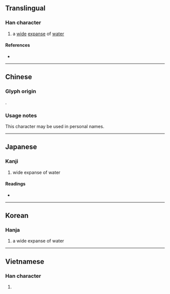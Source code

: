 {{character info/new}}
==Translingual==

===Han character===
{{Han char|rn=85|rad=水|as=08|sn=12|four=12232|canj=EEE|ids=⿱水沝}}

# a [[wide]] [[expanse]] of [[water]]

====References====
* {{Han ref|kx=0632.200|dkj=17699|dj=1039.030|hdz=31637.050|uh=6DFC|ud=28156|bh=D9E7|bd=55783}}

----

==Chinese==
{{zh-see|渺|v}}

===Glyph origin===
{{zh-etym-triple|水|water}}.

===Usage notes===
This character may be used in personal names.

----

==Japanese==

===Kanji===
{{ja-kanji|grade=|rs=水08}}

# wide expanse of water

====Readings====
* {{ja-readings|on=[[びょう]] (byō), [[みょう]] (myō)|kun=[[ひろい]] (hiroi)}}

----

==Korean==

===Hanja===
{{ko-hanja|hangeul=묘|eumhun=|rv=myo|mr=myo|y=myo}}

# a wide expanse of water

----

==Vietnamese==

===Han character===
{{vi-hantu|[[diễu]], [[miểu]]|rs=水08}}

# {{defn|lang=vi|sort=水08}}